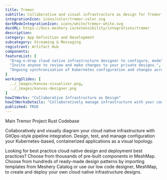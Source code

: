 ```yaml
---
title: Tremor
subtitle: Collaborative and visual infrastructure as design for Tremor
integrationIcon: icons/color/tremor-color.svg
darkModeIntegrationIcon: icons/white/tremor-white.svg
docURL: https://docs.meshery.io/extensibility/integrations/tremor
description: 
category: App Definition and Development
subcategory: Streaming & Messaging
registrant: Artifact Hub
components: 
featureList: [
  "Drag-n-drop cloud native infrastructure designer to configure, model, and deploy your workloads.",
  "Invite anyone to review and make changes to your private designs.",
  "Ongoing synchronization of Kubernetes configuration and changes across any number of clusters."
]
workingSlides: [
  ../_images/kanvas-visualizer.png,
  ../_images/kanvas-designer.png
]
howItWorks: "Collaborative Infrastructure as Design"
howItWorksDetails: "Collaboratively manage infrastructure with your coworkers synchronously sharing the same designs."
published: TRUE
---
```

<p>
Main Tremor Project Rust Codebase
</p>
<p>
    Collaboratively and visually diagram your cloud native infrastructure with GitOps-style pipeline integration. Design, test, and manage configuration your Kubernetes-based, containerized applications as a visual topology.
</p>
<p>
    Looking for best practice cloud native design and deployment best practices? Choose from thousands of pre-built components in MeshMap. Choose from hundreds of ready-made design patterns by importing templates from Meshery Catalog or use our low code designer, MeshMap, to create and deploy your own cloud native infrastructure designs.
</p>
